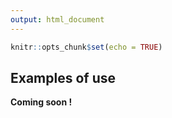 ```yaml
---
output: html_document
---
```


```r
knitr::opts_chunk$set(echo = TRUE)
```

## Examples of use

**Coming soon !**